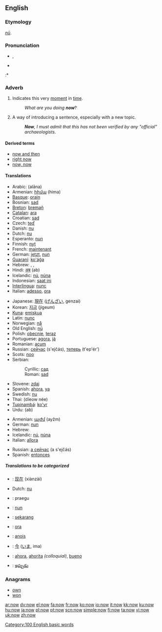 ==English==

{{rank|only|like|little|77|now|then|A|should}}

===Etymology===
{{OE.}} ''[[nū]]''.

===Pronunciation===
* {{IPA|/nɑʊ/}}, {{SAMPA|/naU/}}
* {{audio|en-us-now.ogg|Audio (US)}}
:*{{rhymes|aʊ}}

===Adverb===
{{en-adv|-}}

#{{time}} Indicates this very [[moment]] in [[time]].
#:''What are you doing '''now'''''?
# A way of introducing a sentence, especially with a new topic.
#:'''''Now''', I must admit that this has not been verified by any "official" archaeologists''.

====Derived terms====
*[[now and then]]
*[[right now]]
*[[now, now]]

====Translations====
{{trans-top|indicates this very moment in time}}
*Arabic: {{ARchar|[[الان]]}} (alāna)
*Armenian: [[հիմա]] (hima)
*[[Basque]]: [[orain]]
*Bosnian: [[sad#Bosnian|sad]]
*[[Breton]]: [[bremañ]]
*[[Catalan]]: [[ara]]
*Croatian: [[sad#Croatian|sad]]
*Czech: [[teď]]
*Danish: [[nu]]
*Dutch: [[nu]]
*Esperanto: [[nun]]
*Finnish: [[nyt]]
*French: [[maintenant]]
*German: [[jetzt]], [[nun]]
*[[Guaraní]]: [[ko'ág̃a]]
*Hebrew: {{he-translation|עכשיו|akhsháv}}, {{he-translation|כעת|ka`ét}}, {{he-translation|עתה|attá}}
*Hindi: [[अब]] (ab)
*Icelandic: [[nú]], [[núna]]
*Indonesian: [[saat ini]]
*[[Interlingua]]: [[nunc]]
*Italian: [[adesso]], [[ora]]
{{trans-mid}}
*Japanese: [[現在]] ([[げんざい]], genzai)
*Korean: [[지금]] (jigeum)
*[[Kuna]]: [[emiskua]]
*Latin: [[nunc]]
*Norwegian: [[nå]]
*Old English: [[nu|nū]]
*Polish: [[obecnie]], [[teraz]]
*Portuguese: [[agora]], [[já]]
*Romanian: [[acum]]
*Russian: [[сейчас]] (s'ejčás), [[теперь]] (t'ep'ér’)
*Scots: [[noo#Scots|noo]]
*Serbian:
*:Cyrillic: [[сад#Serbian|сад]]
*:Roman: [[sad#Serbian|sad]]
*Slovene: [[zdaj]]
*Spanish: [[ahora]], [[ya]]
*Swedish: [[nu]]
*Thai: {{THchar|[[เดี๋ยวนี้]]}} (dĭeow née)
*[[Tupinambá]]: [[ko'yr]]
*Urdu: {{URchar|[[اب]]}} (ab)
{{trans-bottom}}

{{trans-top|a way of introducing a sentence}}
*Armenian: [[այժմ]] (ayžm)
*German: [[nun]]
*Hebrew: {{he-translation|עכשיו|akhsháv}}
*Icelandic: [[nú]], [[núna]]
*Italian: [[allora]]
{{trans-mid}}
*Russian: [[а сейчас]] (a s'ejčás)
*Spanish: [[entonces]]
{{trans-bottom}}

=====Translations to be categorized=====
{{checktrans}}
*{{ttbc|Chinese}}: [[现在]] (xiànzài)
* Dutch: [[nu]]
*{{ttbc|Estonian}}: praegu
*{{ttbc|Ido}}: [[nun]]
*{{ttbc|Indonesian}}: [[sekarang]]
*{{ttbc|Interlingua}}: [[ora]]
*{{ttbc|Irish}}: [[anois]]
*{{ttbc|Japanese}}: [[今]] ([[いま]], ima)
*{{ttbc|Spanish}}: [[ahora]], [[ahorita]] ''(colloquial)'', [[bueno]]
*{{ttbc|Telugu}}: [[ఇప్పుడు]]

===Anagrams===
*[[own]]
*[[won]]

[[Category:100 English basic words]]

[[ar:now]]
[[dv:now]]
[[el:now]]
[[fa:now]]
[[fr:now]]
[[ko:now]]
[[io:now]]
[[it:now]]
[[kk:now]]
[[ku:now]]
[[hu:now]]
[[ja:now]]
[[pl:now]]
[[pt:now]]
[[scn:now]]
[[simple:now]]
[[fi:now]]
[[ta:now]]
[[vi:now]]
[[uk:now]]
[[zh:now]]